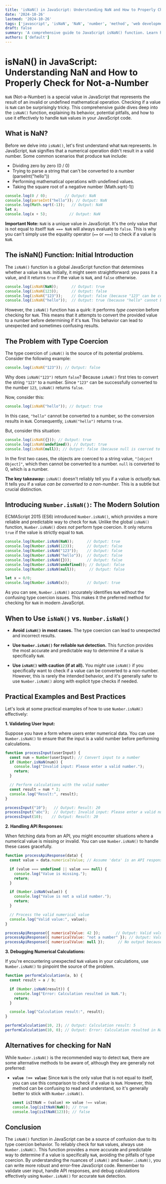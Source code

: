 ```yaml
---
title: 'isNaN() in JavaScript: Understanding NaN and How to Properly Check for Not-a-Number'
date: '2024-10-26'
lastmod: '2024-10-26'
tags: ['javascript', 'isNaN', 'NaN', 'number', 'method', 'web development', 'coding', 'debugging']
draft: false
summary: 'A comprehensive guide to JavaScript isNaN() function. Learn how to use it correctly to detect NaN (Not-a-Number) values and avoid common pitfalls. Includes detailed explanations, code examples, and best practices for handling NaN in your JavaScript code.'
authors: ['default']
---
```


# isNaN() in JavaScript: Understanding NaN and How to Properly Check for Not-a-Number

`NaN` (Not-a-Number) is a special value in JavaScript that represents the result of an invalid or undefined mathematical operation. Checking if a value is `NaN` can be surprisingly tricky. This comprehensive guide dives deep into the `isNaN()` function, explaining its behavior, potential pitfalls, and how to use it effectively to handle `NaN` values in your JavaScript code.

## What is NaN?

Before we delve into `isNaN()`, let's first understand what `NaN` represents. In JavaScript, `NaN` signifies that a numerical operation didn't result in a valid number. Some common scenarios that produce `NaN` include:

*   Dividing zero by zero (0 / 0)
*   Trying to parse a string that can't be converted to a number (parseInt("hello"))
*   Performing mathematical operations with undefined values.
*   Taking the square root of a negative number (Math.sqrt(-1))

```javascript
console.log(0 / 0);        // Output: NaN
console.log(parseInt("hello")); // Output: NaN
console.log(Math.sqrt(-1));   // Output: NaN
let x;
console.log(x + 5);          // Output: NaN
```

**Important Note:** `NaN` is a unique value in JavaScript. It's the only value that is not equal to itself!  `NaN === NaN` will always evaluate to `false`. This is why you can't simply use the equality operator (`==` or `===`) to check if a value is `NaN`.

## The isNaN() Function: Initial Introduction

The `isNaN()` function is a global JavaScript function that determines whether a value is `NaN`.  Initially, it might seem straightforward: you pass it a value, and it returns `true` if the value is `NaN`, and `false` otherwise.

```javascript
console.log(isNaN(NaN));      // Output: true
console.log(isNaN(123));      // Output: false
console.log(isNaN("123"));    // Output: false (because "123" can be converted to a number)
console.log(isNaN("hello"));  // Output: true (because "hello" cannot be converted to a number)
```

However, the `isNaN()` function has a quirk: it performs *type coercion* before checking for `NaN`. This means that it attempts to convert the provided value to a number before determining if it's `NaN`. This behavior can lead to unexpected and sometimes confusing results.

## The Problem with Type Coercion

The type coercion of `isNaN()` is the source of its potential problems.  Consider the following example:

```javascript
console.log(isNaN("123")); // Output: false
```

Why does `isNaN("123")` return `false`? Because `isNaN()` first tries to convert the string `"123"` to a number. Since `"123"` can be successfully converted to the number `123`, `isNaN()` returns `false`.

Now, consider this:

```javascript
console.log(isNaN("hello")); // Output: true
```

In this case, `"hello"` cannot be converted to a number, so the conversion results in `NaN`. Consequently, `isNaN("hello")` returns `true`.

But, consider this situation:

```javascript
console.log(isNaN({})); // Output: true
console.log(isNaN(undefined)); // Output: true
console.log(isNaN(null)); // Output: false (because null is coerced to 0)
```

In the first two cases, the objects are coerced to a string value, `"[object Object]"`, which then cannot be converted to a number. `null` is converted to 0, which is a number.

**The key takeaway:**  `isNaN()` doesn't reliably tell you if a value is *actually* `NaN`. It tells you if a value *can be converted to a non-number*.  This is a subtle but crucial distinction.

## Introducing `Number.isNaN()`: The Modern Solution

ECMAScript 2015 (ES6) introduced `Number.isNaN()`, which provides a more reliable and predictable way to check for `NaN`.  Unlike the global `isNaN()` function, `Number.isNaN()` *does not* perform type coercion. It only returns `true` if the value is strictly equal to `NaN`.

```javascript
console.log(Number.isNaN(NaN));      // Output: true
console.log(Number.isNaN(123));      // Output: false
console.log(Number.isNaN("123"));    // Output: false
console.log(Number.isNaN("hello"));  // Output: false
console.log(Number.isNaN({}));       // Output: false
console.log(Number.isNaN(undefined)); // Output: false
console.log(Number.isNaN(null));      // Output: false

let x = 0/0;
console.log(Number.isNaN(x));        // Output: true
```

As you can see, `Number.isNaN()` accurately identifies `NaN` without the confusing type coercion issues. This makes it the preferred method for checking for `NaN` in modern JavaScript.

## When to Use `isNaN()` vs. `Number.isNaN()`

*   **Avoid `isNaN()` in most cases.**  The type coercion can lead to unexpected and incorrect results.

*   **Use `Number.isNaN()` for reliable `NaN` detection.** This function provides the most accurate and predictable way to determine if a value is specifically `NaN`.

*   **Use `isNaN()` with caution (if at all).**  You *might* use `isNaN()` if you specifically want to check if a value can be converted to a non-number.  However, this is rarely the intended behavior, and it's generally safer to use `Number.isNaN()` along with explicit type checks if needed.

## Practical Examples and Best Practices

Let's look at some practical examples of how to use `Number.isNaN()` effectively:

**1. Validating User Input:**

Suppose you have a form where users enter numerical data. You can use `Number.isNaN()` to ensure that the input is a valid number before performing calculations.

```javascript
function processInput(userInput) {
  const num = Number(userInput); // Convert input to a number
  if (Number.isNaN(num)) {
    console.log("Invalid input: Please enter a valid number.");
    return;
  }

  // Perform calculations with the valid number
  const result = num * 2;
  console.log("Result:", result);
}

processInput("10");   // Output: Result: 20
processInput("abc");  // Output: Invalid input: Please enter a valid number.
processInput(10);    // Output: Result: 20
```

**2. Handling API Responses:**

When fetching data from an API, you might encounter situations where a numerical value is missing or invalid. You can use `Number.isNaN()` to handle these cases gracefully.

```javascript
function processApiResponse(data) {
  const value = data.numericalValue; // Assume 'data' is an API response object

  if (value === undefined || value === null) {
    console.log("Value is missing.");
    return;
  }

  if (Number.isNaN(value)) {
    console.log("Value is not a valid number.");
    return;
  }

  // Process the valid numerical value
  console.log("Valid value:", value);
}

processApiResponse({ numericalValue: 42 });       // Output: Valid value: 42
processApiResponse({ numericalValue: "not a number" }); // Output: Value is not a valid number.
processApiResponse({ numericalValue: null });      // No output because of first check.
```

**3. Debugging Numerical Calculations:**

If you're encountering unexpected `NaN` values in your calculations, use `Number.isNaN()` to pinpoint the source of the problem.

```javascript
function performCalculation(a, b) {
  const result = a / b;

  if (Number.isNaN(result)) {
    console.log("Error: Calculation resulted in NaN.");
    return;
  }

  console.log("Calculation result:", result);
}

performCalculation(10, 2); // Output: Calculation result: 5
performCalculation(10, 0); // Output: Error: Calculation resulted in NaN.
```

## Alternatives for checking for NaN

While `Number.isNaN()` is the recommended way to detect `NaN`, there are some alternative methods to be aware of, although they are generally not preferred:

*   **`value !== value`:**  Since `NaN` is the only value that is not equal to itself, you can use this comparison to check if a value is `NaN`. However, this method can be confusing to read and understand, so it's generally better to stick with `Number.isNaN()`.

    ```javascript
    const isItNaN = (value) => value !== value;
    console.log(isItNaN(NaN)); // true
    console.log(isItNaN(123)); // false
    ```

## Conclusion

The `isNaN()` function in JavaScript can be a source of confusion due to its type coercion behavior.  To reliably check for `NaN` values, always use `Number.isNaN()`. This function provides a more accurate and predictable way to determine if a value is specifically `NaN`, avoiding the pitfalls of type coercion. By understanding the nuances of `isNaN()` and `Number.isNaN()`, you can write more robust and error-free JavaScript code.  Remember to validate user input, handle API responses, and debug calculations effectively using `Number.isNaN()` for accurate `NaN` detection.
